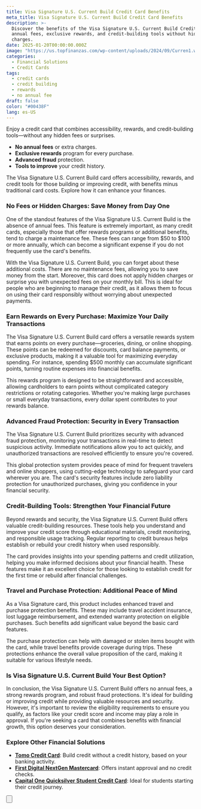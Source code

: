 ```yaml
---
title: Visa Signature U.S. Current Build Credit Card Benefits
meta_title: Visa Signature U.S. Current Build Credit Card Benefits
description: >-
  Discover the benefits of the Visa Signature U.S. Current Build Credit Card. No
  annual fees, exclusive rewards, and credit-building tools without hidden
  charges.
date: 2025-01-20T00:00:00.000Z
image: "https://us.topfinanzas.com/wp-content/uploads/2024/09/Curren1.webp"
categories:
  - Financial Solutions
  - Credit Cards
tags:
  - credit cards
  - credit building
  - rewards
  - no annual fee
draft: false
color: "#00438F"
lang: es-US
---
```


Enjoy a credit card that combines accessibility, rewards, and credit-building tools—without any hidden fees or surprises.

- **No annual fees** or extra charges.
- **Exclusive rewards** program for every purchase.
- **Advanced fraud** protection.
- **Tools to improve** your credit history.

The Visa Signature U.S. Current Build card offers accessibility, rewards, and credit tools for those building or improving credit, with benefits minus traditional card costs. Explore how it can enhance your finances.

### No Fees or Hidden Charges: Save Money from Day One

One of the standout features of the Visa Signature U.S. Current Build is the absence of annual fees. This feature is extremely important, as many credit cards, especially those that offer rewards programs or additional benefits, tend to charge a maintenance fee. These fees can range from $50 to $100 or more annually, which can become a significant expense if you do not frequently use the card's benefits.

With the Visa Signature U.S. Current Build, you can forget about these additional costs. There are no maintenance fees, allowing you to save money from the start. Moreover, this card does not apply hidden charges or surprise you with unexpected fees on your monthly bill. This is ideal for people who are beginning to manage their credit, as it allows them to focus on using their card responsibly without worrying about unexpected payments.

### Earn Rewards on Every Purchase: Maximize Your Daily Transactions

The Visa Signature U.S. Current Build card offers a versatile rewards system that earns points on every purchase—groceries, dining, or online shopping. These points can be redeemed for discounts, card balance payments, or exclusive products, making it a valuable tool for maximizing everyday spending. For instance, spending $500 monthly can accumulate significant points, turning routine expenses into financial benefits.

This rewards program is designed to be straightforward and accessible, allowing cardholders to earn points without complicated category restrictions or rotating categories. Whether you're making large purchases or small everyday transactions, every dollar spent contributes to your rewards balance.

### Advanced Fraud Protection: Security in Every Transaction

The Visa Signature U.S. Current Build prioritizes security with advanced fraud protection, monitoring your transactions in real-time to detect suspicious activity. Immediate notifications allow you to act quickly, and unauthorized transactions are resolved efficiently to ensure you're covered.

This global protection system provides peace of mind for frequent travelers and online shoppers, using cutting-edge technology to safeguard your card wherever you are. The card's security features include zero liability protection for unauthorized purchases, giving you confidence in your financial security.

### Credit-Building Tools: Strengthen Your Financial Future

Beyond rewards and security, the Visa Signature U.S. Current Build offers valuable credit-building resources. These tools help you understand and improve your credit score through educational materials, credit monitoring, and responsible usage tracking. Regular reporting to credit bureaus helps establish or rebuild your credit history when used responsibly.

The card provides insights into your spending patterns and credit utilization, helping you make informed decisions about your financial health. These features make it an excellent choice for those looking to establish credit for the first time or rebuild after financial challenges.

### Travel and Purchase Protection: Additional Peace of Mind

As a Visa Signature card, this product includes enhanced travel and purchase protection benefits. These may include travel accident insurance, lost luggage reimbursement, and extended warranty protection on eligible purchases. Such benefits add significant value beyond the basic card features.

The purchase protection can help with damaged or stolen items bought with the card, while travel benefits provide coverage during trips. These protections enhance the overall value proposition of the card, making it suitable for various lifestyle needs.

### Is Visa Signature U.S. Current Build Your Best Option?

In conclusion, the Visa Signature U.S. Current Build offers no annual fees, a strong rewards program, and robust fraud protections. It's ideal for building or improving credit while providing valuable resources and security. However, it's important to review the eligibility requirements to ensure you qualify, as factors like your credit score and income may play a role in approval. If you're seeking a card that combines benefits with financial growth, this option deserves your consideration.

<AdZone id="us_site_4" />

### Explore Other Financial Solutions

- [**Tomo Credit Card**](/soluciones-financieras/beneficios-de-la-tarjeta-de-credito-tomo-construye-credito-gana-recompensas-sin-comisiones): Build credit without a credit history, based on your banking activity.
- [**First Digital NextGen Mastercard**](/soluciones-financieras/benefits-of-the-first-digital-nextgen-mastercard): Offers instant approval and no credit checks.
- [**Capital One Quicksilver Student Credit Card**](/soluciones-financieras/unlock-the-benefits-of-the-capital-one-quicksilver-student-credit-card): Ideal for students starting their credit journey.

<Button
  label="See Requirements"
  link="/soluciones-financieras/requisitos-de-la-tarjeta-de-credito-visa-signature-us-current-build"
/>
